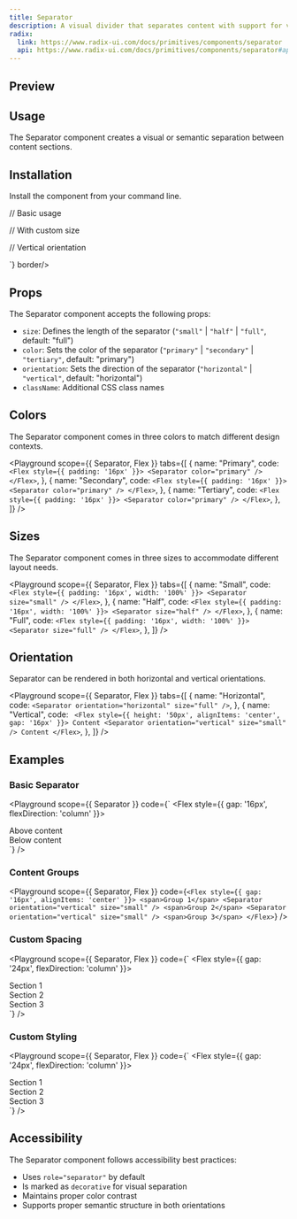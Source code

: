 ```yaml
---
title: Separator
description: A visual divider that separates content with support for vertical and horizontal orientations.
radix:
  link: https://www.radix-ui.com/docs/primitives/components/separator
  api: https://www.radix-ui.com/docs/primitives/components/separator#api-reference
---
```


## Preview

<Preview>
  <Flex style={{ gap: "24px", flexDirection: "column", width: "100%" }}>
    <Separator size="small" />
    <Separator size="half" />
    <Separator size="full" />
  </Flex>
</Preview>

## Usage

The Separator component creates a visual or semantic separation between content sections.

## Installation

Install the component from your command line.

<LiveProvider>
  <LiveEditor code={`npm install @raystack/apsara`} border language="shell" />
</LiveProvider>

<LiveProvider>
  <LiveEditor code={`import { Separator } from '@raystack/apsara/v1'

// Basic usage

<Separator />

// With custom size

<Separator size="half" />

// Vertical orientation

<Separator orientation="vertical" size="small" />`} border/>
</LiveProvider>

## Props

The Separator component accepts the following props:

- `size`: Defines the length of the separator (`"small"` | `"half"` | `"full"`, default: "full")
- `color`: Sets the color of the separator (`"primary"` | `"secondary"` | `"tertiary"`, default: "primary")
- `orientation`: Sets the direction of the separator (`"horizontal"` | `"vertical"`, default: "horizontal")
- `className`: Additional CSS class names

## Colors

The Separator component comes in three colors to match different design contexts.

<Playground
  scope={{ Separator, Flex }}
  tabs={[
    {
      name: "Primary",
      code: `<Flex style={{ padding: '16px' }}>
  <Separator color="primary" />
</Flex>`,
    },
    {
      name: "Secondary",
      code: `<Flex style={{ padding: '16px' }}>
  <Separator color="primary" />
</Flex>`,
    },
    {
      name: "Tertiary",
      code: `<Flex style={{ padding: '16px' }}>
  <Separator color="primary" />
</Flex>`,
    },
  ]}
/>

## Sizes

The Separator component comes in three sizes to accommodate different layout needs.

<Playground
  scope={{ Separator, Flex }}
  tabs={[
    {
      name: "Small",
      code: `<Flex style={{ padding: '16px', width: '100%' }}>
  <Separator size="small" />
</Flex>`,
    },
    {
      name: "Half",
      code: `<Flex style={{ padding: '16px', width: '100%' }}>
  <Separator size="half" />
</Flex>`,
    },
    {
      name: "Full",
      code: `<Flex style={{ padding: '16px', width: '100%' }}>
  <Separator size="full" />
</Flex>`,
    },
  ]}
/>

## Orientation

Separator can be rendered in both horizontal and vertical orientations.

<Playground
  scope={{ Separator, Flex }}
  tabs={[
    {
      name: "Horizontal",
      code: `<Separator orientation="horizontal" size="full" />`,
    },
    {
      name: "Vertical",
      code: `
<Flex style={{ height: '50px', alignItems: 'center', gap: '16px' }}>
  Content
  <Separator orientation="vertical" size="small" />
  Content
</Flex>`,
    },
  ]}
/>

## Examples

### Basic Separator

<Playground
  scope={{ Separator }}
  code={`
<Flex style={{ gap: '16px', flexDirection: 'column' }}>
  <div>Above content</div>
  <Separator />
  <div>Below content</div>
</Flex>
  `}
/>

### Content Groups

<Playground
  scope={{ Separator, Flex }}
  code={`
<Flex style={{ gap: '16px', alignItems: 'center' }}>
  <span>Group 1</span>
  <Separator orientation="vertical" size="small" />
  <span>Group 2</span>
  <Separator orientation="vertical" size="small" />
  <span>Group 3</span>
</Flex>
  `}
/>

### Custom Spacing

<Playground
  scope={{ Separator, Flex }}
  code={`
<Flex style={{ gap: '24px', flexDirection: 'column' }}>
  <div>Section 1</div>
  <Separator size="half" />
  <div>Section 2</div>
  <Separator size="half" />
  <div>Section 3</div>
</Flex>
  `}
/>

### Custom Styling

<Playground
  scope={{ Separator, Flex }}
  code={`
<Flex style={{ gap: '24px', flexDirection: 'column' }}>
  <div>Section 1</div>
  <Separator size="half" color="secondary" />
  <div>Section 2</div>
  <Separator size="half" color="tertiary" />
  <div>Section 3</div>
</Flex>
  `}
/>

## Accessibility

The Separator component follows accessibility best practices:

- Uses `role="separator"` by default
- Is marked as `decorative` for visual separation
- Maintains proper color contrast
- Supports proper semantic structure in both orientations
